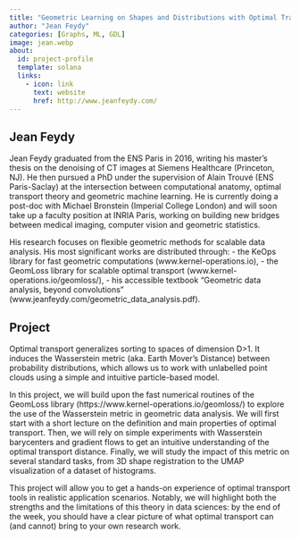 ```yaml
---
title: "Geometric Learning on Shapes and Distributions with Optimal Transport"
author: "Jean Feydy"
categories: [Graphs, ML, GDL]
image: jean.webp
about:
  id: project-profile
  template: solana
  links:
    - icon: link
      text: website
      href: http://www.jeanfeydy.com/
---
```

## Jean Feydy
Jean Feydy graduated from the ENS Paris in 2016, writing his master’s
thesis on the denoising of CT images at Siemens Healthcare (Princeton,
NJ). He then pursued a PhD under the supervision of Alain Trouvé (ENS
Paris-Saclay) at the intersection between computational anatomy, optimal
transport theory and geometric machine learning. He is currently doing a
post-doc with Michael Bronstein (Imperial College London) and will soon
take up a faculty position at INRIA Paris, working on building new
bridges between medical imaging, computer vision and geometric statistics.

His research focuses on flexible geometric methods for scalable data
analysis. His most significant works are distributed through:
- the KeOps library for fast geometric computations
(www.kernel-operations.io),
- the GeomLoss library for scalable optimal transport
(www.kernel-operations.io/geomloss/),
- his accessible textbook "Geometric data analysis, beyond convolutions"
(www.jeanfeydy.com/geometric_data_analysis.pdf).



## Project
Optimal transport generalizes sorting to spaces of dimension D>1. It induces the Wasserstein metric (aka. Earth Mover’s Distance) between probability distributions, which allows us to work with unlabelled point clouds using a simple and intuitive particle-based model.

In this project, we will build upon the fast numerical routines of the GeomLoss library (https://www.kernel-operations.io/geomloss/) to explore the use of the Wasserstein metric in geometric data analysis. We will first start with a short lecture on the definition and main properties of optimal transport. Then, we will rely on simple experiments with Wasserstein barycenters and gradient flows to get an intuitive understanding of the optimal transport distance. Finally, we will study the impact of this metric on several standard tasks, from 3D shape registration to the UMAP visualization of a dataset of histograms.

This project will allow you to get a hands-on experience of optimal transport tools in realistic application scenarios. Notably, we will highlight both the strengths and the limitations of this theory in data sciences: by the end of the week, you should have a clear picture of what optimal transport can (and cannot) bring to your own research work.